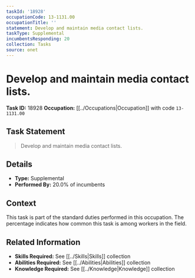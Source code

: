 ```yaml
---
taskId: '18928'
occupationCode: 13-1131.00
occupationTitle: ''
statement: Develop and maintain media contact lists.
taskType: Supplemental
incumbentsResponding: 20
collection: Tasks
source: onet
---
```

# Develop and maintain media contact lists.

**Task ID:** 18928
**Occupation:** [[../Occupations|Occupation]] with code `13-1131.00`

## Task Statement

> Develop and maintain media contact lists.

## Details

- **Type:** Supplemental
- **Performed By:** 20.0% of incumbents

## Context

This task is part of the standard duties performed in this occupation. The percentage indicates how common this task is among workers in the field.

## Related Information

- **Skills Required:** See [[../Skills|Skills]] collection
- **Abilities Required:** See [[../Abilities|Abilities]] collection
- **Knowledge Required:** See [[../Knowledge|Knowledge]] collection
